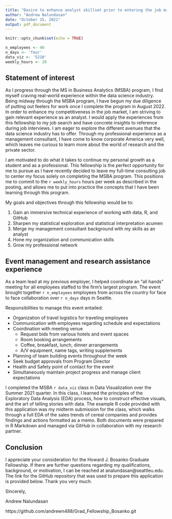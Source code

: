 ```yaml
---
title: "Desire to enhance analyst skillset prior to entering the job market"
author: "Andrew Nalundasan"
date: "October 15, 2021"
output: pdf_document
---
```


```r
knitr::opts_chunk$set(echo = TRUE)
```

```r
n_employees <- 40
n_days <- 'four'
data_viz <- '5210'
weekly_hours <- 20
```

## Statement of interest 

As I progress through the MS in Business Analytics (MSBA) program, I find myself craving real-world experience within the data science industry. Being midway through the MSBA program, I have begun my due diligence of putting out feelers for work once I complete the program in August 2022. In order to enhance my competitiveness in the job market, I am striving to gain relevant experience as an analyst. I would apply the experiences from this fellowship to my job search and have concrete insights to reference during job interviews. I am eager to explore the different avenues that the data science industry has to offer. Through my professional experience as a management consultant, I have come to know corporate America very well, which leaves me curious to learn more about the world of research and the private sector. 

I am motivated to do what it takes to continue my personal growth as a student and as a professional. This fellowship is the perfect opportunity for me to pursue as I have recently decided to leave my full-time consulting job to center my focus solely on completing the MSBA program. This positions me to commit to the `r weekly_hours` hours per week as described in the posting, and allows me to put into practice the concepts that I have been learning through this program.

My goals and objectives through this fellowship would be to: 

1. Gain an immersive technical experience of working with data, R, and GitHub
2. Sharpen my statistical exploration and statistical interpretation acumen
3. Merge my management consultant background with my skills as an analyst
4. Hone my organization and communication skills
5. Grow my professional network

## Event management and research assistance experience

As a team lead at my previous employer, I helped coordinate an "all hands" meeting for all employees staffed to the firm's largest program. The event brought together `r n_employees` employees from across the country for face to face collaboration over `r n_days` days in Seattle. 

Responsibilities to manage this event entailed: 

+ Organization of travel logistics for traveling employees 
+ Communication with employees regarding schedule and expectations
+ Coordination with meeting venue 
    + Request bids from various hotels and event spaces
    + Room booking arrangements
    + Coffee, breakfast, lunch, dinner arrangements
    + A/V equipment, name tags, writing supplements
+ Planning of team building events throughout the week
+ Seek budget approvals from Program Director
+ Health and Safety point of contact for the event
+ Simultaneously maintain project progress and manage client expectations

I completed the MSBA `r data_viz` class in Data Visualization over the Summer 2021 quarter. In this class, I learned the principles of the Exploratory Data Analysis (EDA) process, how to construct effective visuals, and the art of telling stories with data. The example R code provided with this application was my midterm submission for the class, which walks through a full EDA of the sales trends of cereal companies and provides findings and actions formatted as a memo. Both documents were prepared in R Markdown and managed via GitHub in collaboration with my research partner.

## Conclusion

I appreciate your consideration for the Howard J. Bosanko Graduate Fellowship. If there are further questions regarding my qualifications, background, or motivation, I can be reached at analundasan@seattleu.edu. The link for the GitHub repository that was used to prepare this application is provided below. Thank you very much. 

Sincerely, 

Andrew Nalundasan

https://github.com/andrewn488/Grad_Fellowship_Bosanko.git

